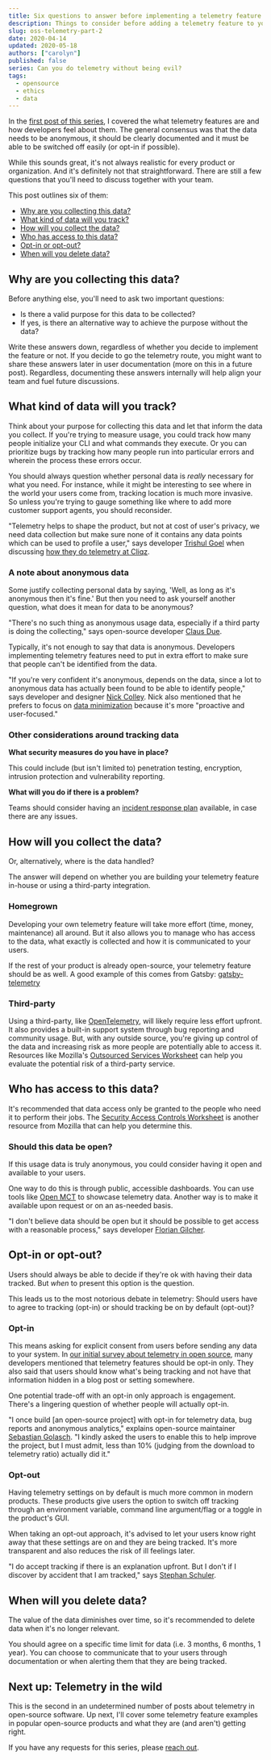 ```yaml
---
title: Six questions to answer before implementing a telemetry feature
description: Things to consider before adding a telemetry feature to your open-source product.
slug: oss-telemetry-part-2
date: 2020-04-14
updated: 2020-05-18
authors: ["carolyn"]
published: false
series: Can you do telemetry without being evil?
tags:
  - opensource
  - ethics
  - data
---
```


In the [first post of this series](/blog/oss-telemetry-part-1/), I covered the what telemetry features are and how developers feel about them. The general consensus was that the data needs to be anonymous, it should be clearly documented and it must be able to be switched off easily (or opt-in if possible).

While this sounds great, it's not always realistic for every product or organization. And it's definitely not that straightforward. There are still a few questions that you'll need to discuss together with your team.

This post outlines six of them:

- [Why are you collecting this data?](/#why-are-you-collecting-this-data)
- [What kind of data will you track?](/#what-kind-of-data-will-you-track)
- [How will you collect the data?](/#how-will-you-collect-the-data)
- [Who has access to this data?](/#who-has-access-to-this-data)
- [Opt-in or opt-out?](/#opt-in-or-opt-out)
- [When will you delete data?](/#when-will-you-delete-data)

## Why are you collecting this data?

Before anything else, you'll need to ask two important questions:

- Is there a valid purpose for this data to be collected?
- If yes, is there an alternative way to achieve the purpose without the data?

Write these answers down, regardless of whether you decide to implement the feature or not. If you decide to go the telemetry route, you might want to share these answers later in user documentation (more on this in a future post). Regardless, documenting these answers internally will help align your team and fuel future discussions.

## What kind of data will you track?

Think about your purpose for collecting this data and let that inform the data you collect. If you're trying to measure usage, you could track how many people initialize your CLI and what commands they execute. Or you can prioritize bugs by tracking how many people run into particular errors and wherein the process these errors occur.

You should always question whether personal data is _really_ necessary for what you need. For instance, while it might be interesting to see where in the world your users come from, tracking location is much more invasive. So unless you're trying to gauge something like where to add more customer support agents, you should reconsider.

"Telemetry helps to shape the product, but not at cost of user's privacy, we need data collection but make sure none of it contains any data points which can be used to profile a user," says developer [Trishul Goel](https://twitter.com/trishulgoel/status/1182576734383812609?s=20) when discussing [how they do telemetry at Cliqz](https://cliqz.com/en/whycliqz/human-web).

### A note about anonymous data

Some justify collecting personal data by saying, 'Well, as long as it's anonymous then it's fine.' But then you need to ask yourself another question, what does it mean for data to be anonymous?

"There's no such thing as anonymous usage data, especially if a third party is doing the collecting," says open-source developer [Claus Due](https://twitter.com/NamelessCoder/status/1182663311369953280?s=20).

Typically, it's not enough to say that data is anonymous. Developers implementing telemetry features need to put in extra effort to make sure that people can't be identified from the data.

"If you're very confident it's anonymous, depends on the data, since a lot to anonymous data has actually been found to be able to identify people," says developer and designer [Nick Colley](https://twitter.com/NickColley/status/1182574947220242432?s=20). Nick also mentioned that he prefers to focus on [data minimization](https://ico.org.uk/for-organisations/guide-to-data-protection/guide-to-the-general-data-protection-regulation-gdpr/principles/data-minimisation/) because it's more "proactive and user-focused."

### Other considerations around tracking data

**What security measures do you have in place?**

This could include (but isn't limited to) penetration testing, encryption, intrusion protection and vulnerability reporting.

**What will you do if there is a problem?**

Teams should consider having an [incident response plan](https://dvikan.no/ntnu-studentserver/reports/AC49DE3D7E65E331FC78C953CB3E03C.pdf) available, in case there are any issues.

## How will you collect the data?

Or, alternatively, where is the data handled?

The answer will depend on whether you are building your telemetry feature in-house or using a third-party integration.

### Homegrown

Developing your own telemetry feature will take more effort (time, money, maintenance) all around. But it also allows you to manage who has access to the data, what exactly is collected and how it is communicated to your users.

If the rest of your product is already open-source, your telemetry feature should be as well. A good example of this comes from Gatsby: [gatsby-telemetry](https://github.com/gatsbyjs/gatsby/tree/master/packages/gatsby-telemetry)

### Third-party

Using a third-party, like [OpenTelemetry](https://opentelemetry.io/), will likely require less effort upfront. It also provides a built-in support system through bug reporting and community usage. But, with any outside source, you're giving up control of the data and increasing risk as more people are potentially able to access it. Resources like Mozilla's [Outsourced Services Worksheet](https://docs.google.com/document/d/1nMsdX8pPhpHsnC33rbc7YjHpG6tqSCtWXtREAFpJTRs/edit) can help you evaluate the potential risk of a third-party service.

## Who has access to this data?

It's recommended that data access only be granted to the people who need it to perform their jobs. The [Security Access Controls Worksheet](https://docs.google.com/document/d/1z_1llMFf18zkM0WRPzQd1VWc7Q3Nd8RILs-4em_jvZk/edit) is another resource from Mozilla that can help you determine this.

### Should this data be open?

If this usage data is truly anonymous, you could consider having it open and available to your users.

One way to do this is through public, accessible dashboards. You can use tools like [Open MCT](https://github.com/nasa/openmct) to showcase telemetry data. Another way is to make it available upon request or on an as-needed basis.

"I don't believe data should be open but it should be possible to get access with a reasonable process," says developer [Florian Gilcher](https://twitter.com/Argorak/status/1182573260904583168?s=20).

## Opt-in or opt-out?

Users should always be able to decide if they're ok with having their data tracked. But _when_ to present this option is the question.

This leads us to the most notorious debate in telemetry: Should users have to agree to tracking (opt-in) or should tracking be on by default (opt-out)?

### Opt-in

This means asking for explicit consent from users before sending any data to your system. In [our initial survey about telemetry in open source](/blog/oss-telemetry-part-1/), many developers mentioned that telemetry features should be opt-in only. They also said that users should know what's being tracking and not have that information hidden in a blog post or setting somewhere.

One potential trade-off with an opt-in only approach is engagement. There's a lingering question of whether people will actually opt-in.

"I once build [an open-source project] with opt-in for telemetry data, bug reports and anonymous analytics," explains open-source maintainer [Sebastian Golasch](https://twitter.com/asciidisco/status/1182573376486948864?s=20). "I kindly asked the users to enable this to help improve the project, but I must admit, less than 10% (judging from the download to telemetry ratio) actually did it."

### Opt-out

Having telemetry settings on by default is much more common in modern products. These products give users the option to switch off tracking through an environment variable, command line argument/flag or a toggle in the product's GUI.

When taking an opt-out approach, it's advised to let your users know right away that these settings are on and they are being tracked. It's more transparent and also reduces the risk of ill feelings later.

"I do accept tracking if there is an explanation upfront. But I don't if I discover by accident that I am tracked," says [Stephan Schuler](https://twitter.com/kautschpoteito/status/1183025348797177857?s=20).

## When will you delete data?

The value of the data diminishes over time, so it's recommended to delete data when it's no longer relevant.

You should agree on a specific time limit for data (i.e. 3 months, 6 months, 1 year). You can choose to communicate that to your users through documentation or when alerting them that they are being tracked.

## Next up: Telemetry in the wild

This is the second in an undetermined number of posts about telemetry in open-source software. Up next, I'll cover some telemetry feature examples in popular open-source products and what they are (and aren't) getting right.

If you have any requests for this series, please [reach out](mailto:carolyn@meeshkan.com).
